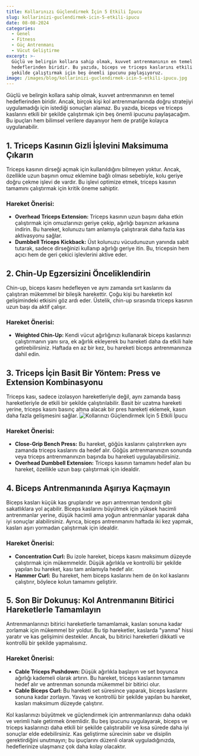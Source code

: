 ```yaml
---
title: Kollarınızı Güçlendirmek İçin 5 Etkili İpucu
slug: kollarinizi-guclendirmek-icin-5-etkili-ipucu
date: 08-08-2024
categories:
  - Genel
  - Fitness
  - Güç Antrenmanı
  - Vücut Geliştirme
excerpt: >-
  Güçlü ve belirgin kollara sahip olmak, kuvvet antrenmanının en temel
  hedeflerinden biridir. Bu yazıda, biceps ve triceps kaslarını etkili bir
  şekilde çalıştırmak için beş önemli ipucunu paylaşıyoruz.
image: /images/blog/kollarinizi-guclendirmek-icin-5-etkili-ipucu.jpg
---
```


Güçlü ve belirgin kollara sahip olmak, kuvvet antrenmanının en temel hedeflerinden biridir. Ancak, birçok kişi kol antrenmanlarında doğru stratejiyi uygulamadığı için istediği sonuçları alamaz. Bu yazıda, biceps ve triceps kaslarını etkili bir şekilde çalıştırmak için beş önemli ipucunu paylaşacağım. Bu ipuçları hem bilimsel verilere dayanıyor hem de pratiğe kolayca uygulanabilir.



## 1. Triceps Kasının Gizli İşlevini Maksimuma Çıkarın
Triceps kasının dirseği açmak için kullanıldığını bilmeyen yoktur. Ancak, özellikle uzun başının omuz eklemine bağlı olması sebebiyle, kolu geriye doğru çekme işlevi de vardır. Bu işlevi optimize etmek, triceps kasının tamamını çalıştırmak için kritik öneme sahiptir.

### Hareket Önerisi:
- **Overhead Triceps Extension:** Triceps kasının uzun başını daha etkin çalıştırmak için omuzlarınızı geriye çekip, ağırlığı başınızın arkasına indirin. Bu hareket, kolunuzu tam anlamıyla çalıştırarak daha fazla kas aktivasyonu sağlar.
- **Dumbbell Triceps Kickback:** Üst kolunuzu vücudunuzun yanında sabit tutarak, sadece dirseğinizi kullanıp ağırlığı geriye itin. Bu, tricepsin hem açıcı hem de geri çekici işlevlerini aktive eder.

## 2. Chin-Up Egzersizini Önceliklendirin
Chin-up, biceps kasını hedefleyen ve aynı zamanda sırt kaslarını da çalıştıran mükemmel bir bileşik harekettir. Çoğu kişi bu hareketin kol gelişimindeki etkisini göz ardı eder. Üstelik, chin-up sırasında triceps kasının uzun başı da aktif çalışır.

### Hareket Önerisi:
- **Weighted Chin-Up:** Kendi vücut ağırlığınızı kullanarak biceps kaslarınızı çalıştırmanın yanı sıra, ek ağırlık ekleyerek bu hareketi daha da etkili hale getirebilirsiniz. Haftada en az bir kez, bu hareketi biceps antrenmanınıza dahil edin.

## 3. Triceps İçin Basit Bir Yöntem: Press ve Extension Kombinasyonu
Triceps kası, sadece izolasyon hareketleriyle değil, aynı zamanda basış hareketleriyle de etkili bir şekilde çalıştırılabilir. Basit bir uzatma hareketi yerine, triceps kasını basınç altına alacak bir pres hareketi eklemek, kasın daha fazla gelişmesini sağlar.
<img src="/images/blog/kollarinizi-guclendirmek-icin-5-etkili.jpg" alt="Kollarınızı Güçlendirmek İçin 5 Etkili İpucu" className="w-full" />

### Hareket Önerisi:
- **Close-Grip Bench Press:** Bu hareket, göğüs kaslarını çalıştırırken aynı zamanda triceps kaslarını da hedef alır. Göğüs antrenmanınızın sonunda veya triceps antrenmanınızın başında bu hareketi uygulayabilirsiniz.
- **Overhead Dumbbell Extension:** Triceps kasının tamamını hedef alan bu hareket, özellikle uzun başı çalıştırmak için idealdir.

## 4. Biceps Antrenmanında Aşırıya Kaçmayın
Biceps kasları küçük kas gruplarıdır ve aşırı antrenman tendonit gibi sakatlıklara yol açabilir. Biceps kaslarını büyütmek için yüksek hacimli antrenmanlar yerine, düşük hacimli ama yoğun antrenmanlar yaparak daha iyi sonuçlar alabilirsiniz. Ayrıca, biceps antrenmanını haftada iki kez yapmak, kasları aşırı yormadan çalıştırmak için idealdir.

### Hareket Önerisi:
- **Concentration Curl:** Bu izole hareket, biceps kasını maksimum düzeyde çalıştırmak için mükemmeldir. Düşük ağırlıkla ve kontrollü bir şekilde yapılan bu hareket, kası tam anlamıyla hedef alır.
- **Hammer Curl:** Bu hareket, hem biceps kaslarını hem de ön kol kaslarını çalıştırır, böylece kolun tamamını geliştirir.

## 5. Son Bir Dokunuş: Kol Antrenmanını Bitirici Hareketlerle Tamamlayın
Antrenmanlarınızı bitirici hareketlerle tamamlamak, kasları sonuna kadar zorlamak için mükemmel bir yoldur. Bu tip hareketler, kaslarda "yanma" hissi yaratır ve kas gelişimini destekler. Ancak, bu bitirici hareketleri dikkatli ve kontrollü bir şekilde yapmalısınız.

### Hareket Önerisi:
- **Cable Triceps Pushdown:** Düşük ağırlıkla başlayın ve set boyunca ağırlığı kademeli olarak artırın. Bu hareket, triceps kaslarının tamamını hedef alır ve antrenman sonunda mükemmel bir bitirici olur.
- **Cable Biceps Curl:** Bu hareketi set süresince yaparak, biceps kaslarını sonuna kadar zorlayın. Yavaş ve kontrollü bir şekilde yapılan bu hareket, kasları maksimum düzeyde çalıştırır.
  
Kol kaslarınızı büyütmek ve güçlendirmek için antrenmanlarınızı daha odaklı ve verimli hale getirmek önemlidir. Bu beş ipucunu uygulayarak, biceps ve triceps kaslarınızı daha etkili bir şekilde çalıştırabilir ve kısa sürede daha iyi sonuçlar elde edebilirsiniz. Kas geliştirme sürecinin sabır ve disiplin gerektirdiğini unutmayın; bu ipuçlarını düzenli olarak uyguladığınızda, hedeflerinize ulaşmanız çok daha kolay olacaktır.
